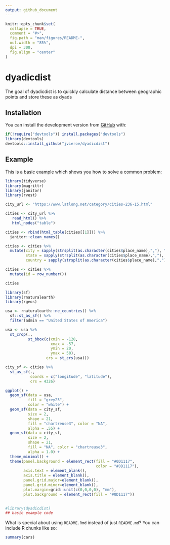 ```yaml
---
output: github_document
---
```


<!-- README.md is generated from README.Rmd. Please edit that file -->

```r
knitr::opts_chunk$set(
  collapse = TRUE,
  comment = "#>",
  fig.path = "man/figures/README-",
  out.width = "85%",
  dpi = 300,
  fig.align = "center"
)
```

# dyadicdist

<!-- badges: start -->
<!-- badges: end -->

The goal of dyadicdist is to quickly calculate distance between geographic points and store these as dyads

## Installation

You can install the development version from [GitHub](https://github.com/) with:

``` r
if(!require("devtools")) install.packages("devtools")
library(devtools)
devtools::install_github("jvieroe/dyadicdist")
```
## Example

This is a basic example which shows you how to solve a common problem:

```r
library(tidyverse)
library(magrittr)
library(janitor)
library(rvest)

city_url <- "https://www.latlong.net/category/cities-236-15.html"

cities <- city_url %>%
   read_html() %>%
   html_nodes("table")

cities <- rbind(html_table(cities[[1]])) %>% 
  janitor::clean_names()

cities <- cities %>% 
  mutate(city = sapply(strsplit(as.character(cities$place_name),","), "[", 1),
         state = sapply(strsplit(as.character(cities$place_name),","), "[", 2),
         country = sapply(strsplit(as.character(cities$place_name),","), "[", 3))

cities <- cities %>% 
  mutate(id = row_number())

cities

```

```r
library(sf)
library(rnaturalearth)
library(rgeos)

usa <- rnaturalearth::ne_countries() %>% 
  sf::st_as_sf() %>% 
  filter(admin == "United States of America")

usa <- usa %>% 
  st_crop(.,
          st_bbox(c(xmin = -128,
                    xmax = -57,
                    ymin = 20,
                    ymax = 50),
                  crs = st_crs(usa)))

city_sf <- cities %>% 
  st_as_sf(.,
           coords = c("longitude", "latitude"),
           crs = 4326)

ggplot() +
  geom_sf(data = usa,
          fill = "grey25",
          color = "white") +
  geom_sf(data = city_sf,
          size = 2,
          shape = 21,
          fill = "chartreuse3", color = "NA",
          alpha = .55) +
  geom_sf(data = city_sf,
          size = 2,
          shape = 21,
          fill = "NA", color = "chartreuse3",
          alpha = 1.0) +
  theme_minimal() +
  theme(panel.background = element_rect(fill = "#0D1117",
                                        color = "#0D1117"),
        axis.text = element_blank(),
        axis.title = element_blank(),
        panel.grid.major=element_blank(),
        panel.grid.minor=element_blank(),
        plot.margin=grid::unit(c(0,0,0,0), "mm"),
        plot.background = element_rect(fill = "#0D1117"))
  

```


```r
#library(dyadicdist)
## basic example code
```

What is special about using `README.Rmd` instead of just `README.md`? You can include R chunks like so:

```r
summary(cars)
```


